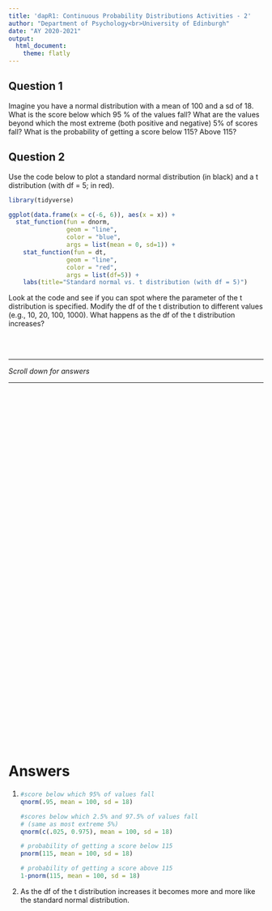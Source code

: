 ---
title: 'dapR1: Continuous Probability Distributions Activities - 2'
author: "Department of Psychology<br>University of Edinburgh"
date: "AY 2020-2021"
output:
  html_document:
    theme: flatly
---

## Question 1

Imagine you have a normal distribution with a mean of 100 and a sd of 18. What is the score below which 95 % of the values fall? What are the values beyond which the most extreme (both positive and negative) 5% of scores fall? What is the probability of getting a score below 115? Above 115? 

## Question 2 

Use the code below to plot a standard normal distribution (in black) and a t distribution (with df = 5; in red). 

```{r, eval=FALSE}
library(tidyverse)

ggplot(data.frame(x = c(-6, 6)), aes(x = x)) + 
  stat_function(fun = dnorm,
                geom = "line",
                color = "blue",
                args = list(mean = 0, sd=1)) +
    stat_function(fun = dt,
                geom = "line",
                color = "red",
                args = list(df=5)) + 
    labs(title="Standard normal vs. t distribution (with df = 5)")
```

Look at the code and see if you can spot where the parameter of the t distribution is specified. Modify the df of the t distribution to different values (e.g., 10, 20, 100, 1000). What happens as the df of the t distribution increases? 

<br>
<br>

---  

*Scroll down for answers*  
  
---

<div style="margin-bottom:750px;">

</div>


# Answers

1. 
    ```{r}
    #score below which 95% of values fall
    qnorm(.95, mean = 100, sd = 18)
    
    #scores below which 2.5% and 97.5% of values fall
    # (same as most extreme 5%)
    qnorm(c(.025, 0.975), mean = 100, sd = 18)
    
    # probability of getting a score below 115
    pnorm(115, mean = 100, sd = 18)
    
    # probability of getting a score above 115
    1-pnorm(115, mean = 100, sd = 18)
    ```  
    
2. As the df of the t distribution increases it becomes more and more like the standard normal distribution. 


